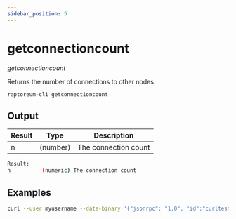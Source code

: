 ```yaml
---
sidebar_position: 5
---
```


# getconnectioncount

*getconnectioncount*

Returns the number of connections to other nodes.

`raptoreum-cli getconnectioncount `

<!-- <ReactPlayer playing controls url={[
    {src: `${require('./assets/placeholder.webm').default}`, type: 'video/webm'}]} /> -->


## Output

| Result | Type | Description |
|--|--|--|
| n | (number) | The connection count |

```bash
Result:
n          (numeric) The connection count
```


## Examples

```bash
curl --user myusername --data-binary '{"jsonrpc": "1.0", "id":"curltest", "method": "getconnectioncount", "params": [] }' -H 'content-type: text/plain;' http://127.0.0.1:9998/
```

